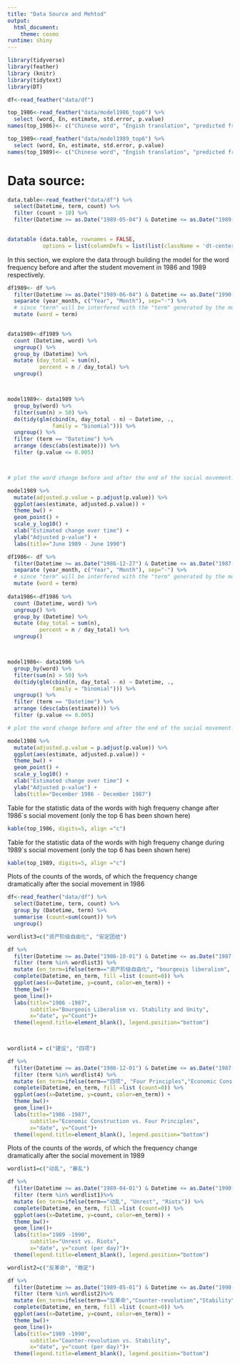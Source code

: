 ```yaml
---
title: "Data Source and Mehtod"
output:
  html_document:
    theme: cosmo
runtime: shiny
---
```


```r
library(tidyverse)
library(feather)
library (knitr)
library(tidytext)
library(DT)

df<-read_feather("data/df")

top_1986<-read_feather("data/model1986_top6") %>%
  select (word, En, estimate, std.error, p.value)
names(top_1986)<- c("Chinese word", "Engish translation", "predicted frequency","standard error", "p-value")

top_1989<-read_feather("data/model1989_top6") %>%
  select (word, En, estimate, std.error, p.value) 
names(top_1989)<- c("Chinese word", "Engish translation", "predicted frequency","standard error", "p-value")
```




# Data source:
```r

data.table<-read_feather("data/df") %>%
  select(Datetime, term, count) %>%
  filter (count > 10) %>%
  filter(Datetime >= as.Date("1989-05-04") & Datetime <= as.Date("1989-07-03"))
  

datatable (data.table, rownames = FALSE, 
           options = list(columnDefs = list(list(className = 'dt-center', targets = 0:2))))  

```





In this section, we explore the data through building the model for the word frequency before and after the student movement in 1986 and 1989 respectively. 

```r
df1989<- df %>%
  filter(Datetime >= as.Date("1989-06-04") & Datetime <= as.Date("1990-06-04")) %>%
  separate (year_month, c("Year", "Month"), sep="-") %>%
  # since "term" will be interfered with the "term" generated by the models
  mutate (word = term)
  

data1989<-df1989 %>%
  count (Datetime, word) %>%
  ungroup() %>%
  group_by (Datetime) %>%
  mutate (day_total = sum(n),
          percent = n / day_total) %>%
  ungroup()



model1989<- data1989 %>%
  group_by(word) %>%
  filter(sum(n) > 50) %>%
  do(tidy(glm(cbind(n, day_total - n) ~ Datetime, .,
              family = "binomial"))) %>%
  ungroup() %>%
  filter (term == "Datetime") %>%
  arrange (desc(abs(estimate))) %>%
  filter (p.value <= 0.005)  



# plot the word change before and after the end of the social movement:

model1989 %>%
  mutate(adjusted.p.value = p.adjust(p.value)) %>%
  ggplot(aes(estimate, adjusted.p.value)) +
  theme_bw() + 
  geom_point() +
  scale_y_log10() +
  xlab("Estimated change over time") +
  ylab("Adjusted p-value") +
  labs(title="June 1989 - June 1990")


```
```r
df1986<- df %>%
  filter(Datetime >= as.Date("1986-12-27") & Datetime <= as.Date("1987-12-27")) %>%
  separate (year_month, c("Year", "Month"), sep="-") %>%
  # since "term" will be interfered with the "term" generated by the models
  mutate (word = term)
  
data1986<-df1986 %>%
  count (Datetime, word) %>%
  ungroup() %>%
  group_by (Datetime) %>%
  mutate (day_total = sum(n),
          percent = n / day_total) %>%
  ungroup()



model1986<- data1986 %>%
  group_by(word) %>%
  filter(sum(n) > 50) %>%
  do(tidy(glm(cbind(n, day_total - n) ~ Datetime, .,
              family = "binomial"))) %>%
  ungroup() %>%
  filter (term == "Datetime") %>%
  arrange (desc(abs(estimate))) %>%
  filter (p.value <= 0.005) 

# plot the word change before and after the end of the social movement:

model1986 %>%
  mutate(adjusted.p.value = p.adjust(p.value)) %>%
  ggplot(aes(estimate, adjusted.p.value)) +
  theme_bw() + 
  geom_point() +
  scale_y_log10() +
  xlab("Estimated change over time") +
  ylab("Adjusted p-value") +
  labs(title="December 1986 - December 1987")
```






Table for the statistic data of the words with high frequeny change after 1986`s social movement (only the top 6 has been shown here)
```r
kable(top_1986, digits=5, align ="c")

```


Table for the statistic data of the words with high frequeny change during 1989`s social movement (only the top 6 has been shown here)
```r
kable(top_1989, digits=5, align ="c")

```

Plots of the counts of the words, of which the frequency change dramatically after the social movement in 1986

```r
df<-read_feather("data/df") %>%
  select(Datetime, term, count) %>%
  group_by (Datetime, term) %>%
  summarise (count=sum(count)) %>%
  ungroup()

wordlist3=c("资产阶级自由化", "安定团结")

df %>%
  filter(Datetime >= as.Date("1986-10-01") & Datetime <= as.Date("1987-12-01")) %>%
  filter (term %in% wordlist3) %>%
  mutate (en_term=ifelse(term=="资产阶级自由化", "bourgeois liberalism", "stability and unity")) %>%
  complete(Datetime, en_term, fill =list (count=0)) %>%
  ggplot(aes(x=Datetime, y=count, color=en_term)) +
  theme_bw()+
  geom_line()+
  labs(title="1986 -1987", 
       subtitle="Bourgeois Liberalism vs. Stability and Unity",
       x="date", y="Count")+
  theme(legend.title=element_blank(), legend.position="bottom") 

 
```
```r
wordlist4 = c("建设", "四项")

df %>%
  filter(Datetime >= as.Date("1986-12-01") & Datetime <= as.Date("1987-12-01")) %>%
  filter (term %in% wordlist4) %>%
  mutate (en_term=ifelse(term=="四项", "Four Principles","Economic Construction")) %>%
  complete(Datetime, en_term, fill =list (count=0)) %>%
  ggplot(aes(x=Datetime, y=count, color=en_term)) +
  theme_bw()+
  geom_line()+
  labs(title="1986 -1987", 
       subtitle="Economic Construction vs. Four Principles",
       x="date", y="Count")+
  theme(legend.title=element_blank(), legend.position="bottom") 
```


Plots of the counts of the words, of which the frequency change dramatically after the social movement in 1989

```r
wordlist1=c("动乱", "暴乱")

df %>%
  filter(Datetime >= as.Date("1989-04-01") & Datetime <= as.Date("1990-06-04")) %>%
  filter (term %in% wordlist1)%>%
  mutate (en_term=ifelse(term=="动乱", "Unrest", "Riots")) %>%
  complete(Datetime, en_term, fill =list (count=0)) %>%
  ggplot(aes(x=Datetime, y=count, color=en_term)) +
  theme_bw()+
  geom_line()+
  labs(title="1989 -1990", 
       subtitle="Unrest vs. Riots",
       x="date", y="count (per day)")+
  theme(legend.title=element_blank(), legend.position="bottom")

```
```r
wordlist2=c("反革命", "稳定")

df %>%
  filter(Datetime >= as.Date("1989-05-01") & Datetime <= as.Date("1990-06-04")) %>%
  filter (term %in% wordlist2)%>%
  mutate (en_term=ifelse(term=="反革命","Counter-revolution","Stability")) %>%
  complete(Datetime, en_term, fill =list (count=0)) %>%
  ggplot(aes(x=Datetime, y=count, color=en_term)) +
  theme_bw()+
  geom_line()+
  labs(title="1989 -1990", 
       subtitle="Counter-revolution vs. Stability",
       x="date", y="count (per day)")+
  theme(legend.title=element_blank(), legend.position="bottom")


```

